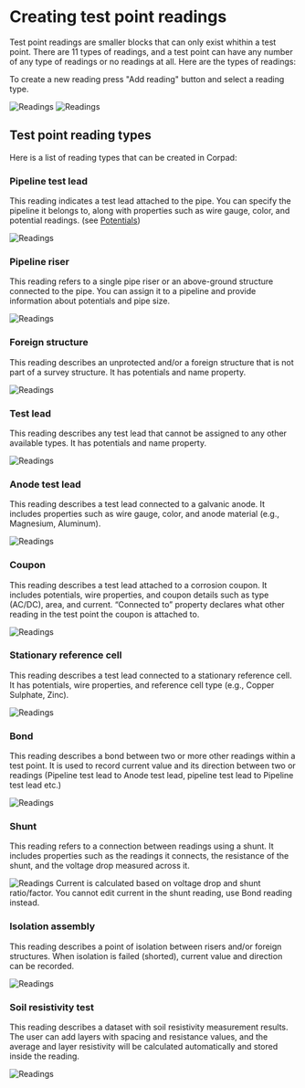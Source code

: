 
# Creating test point readings

Test point readings are smaller blocks that can only exist whithin a test point. There are 11 types of readings, and a test point can have any number of any type of readings or no readings at all. Here are the types of readings:

To create a new reading press "Add reading" button and select a reading type.

<ImageView>
  <Image
    src="/images/survey_items/3.4.png"
    alt="Readings"
    width={300}
    height={300}
  />
  <Image
    src="/images/survey_items/3.6.png"
    alt="Readings"
    width={300}
    height={300}
  />
</ImageView>

## Test point reading types

Here is a list of reading types that can be created in Corpad:

### Pipeline test lead

This reading indicates a test lead attached to the pipe. You can specify the pipeline it belongs to, along with properties such as wire gauge, color, and potential readings. (see [Potentials](/potentials.mdx))

<ImageView>
  <Image
    src="/images/survey_items/3.7.png"
    alt="Readings"
    width={300}
    height={300}
  />
</ImageView>

### Pipeline riser

This reading refers to a single pipe riser or an above-ground structure connected to the pipe. You can assign it to a pipeline and provide information about potentials and pipe size.

<ImageView>
  <Image
    src="/images/survey_items/3.8.png"
    alt="Readings"
    width={300}
    height={300}
  />
</ImageView>

### Foreign structure

This reading describes an unprotected and/or a foreign structure that is not part of a survey structure. It has potentials and name property.

<ImageView>
  <Image
    src="/images/survey_items/3.9.png"
    alt="Readings"
    width={300}
    height={300}
  />
</ImageView>

### Test lead

This reading describes any test lead that cannot be assigned to any other available types. It has potentials and name property.

<ImageView>
  <Image
    src="/images/survey_items/3.10.png"
    alt="Readings"
    width={300}
    height={300}
  />
</ImageView>

### Anode test lead

This reading describes a test lead connected to a galvanic anode. It includes properties such as wire gauge, color, and anode material (e.g., Magnesium, Aluminum).

<ImageView>
  <Image
    src="/images/survey_items/3.11.png"
    alt="Readings"
    width={300}
    height={300}
  />
</ImageView>

### Coupon

This reading describes a test lead attached to a corrosion coupon. It includes potentials, wire properties, and coupon details such as type (AC/DC), area, and current. “Connected to” property declares what other reading in the test point the coupon is attached to.

<ImageView>
  <Image
    src="/images/survey_items/3.12.png"
    alt="Readings"
    width={300}
    height={300}
  />
</ImageView>

### Stationary reference cell

This reading describes a test lead connected to a stationary reference cell. It has potentials, wire properties, and reference cell type (e.g., Copper Sulphate, Zinc).

<ImageView>
  <Image
    src="/images/survey_items/3.13.png"
    alt="Readings"
    width={300}
    height={300}
  />
</ImageView>

### Bond

This reading describes a bond between two or more other readings within a test point. It is used to record current value and its direction between two or readings (Pipeline test lead to Anode test lead, pipeline test lead to Pipeline test lead etc.)

<ImageView>
  <Image
    src="/images/survey_items/3.14.png"
    alt="Readings"
    width={300}
    height={300}
  />
</ImageView>

### Shunt

This reading refers to a connection between readings using a shunt. It includes properties such as the readings it connects, the resistance of the shunt, and the voltage drop measured across it.

<ImageView>
  <Image
    src="/images/survey_items/3.15.png"
    alt="Readings"
    width={300}
    height={300}
  />
</ImageView>

<Callout type="info" emoji="ℹ️">
  Current is calculated based on voltage drop and shunt ratio/factor. You cannot
  edit current in the shunt reading, use Bond reading instead.
</Callout>

### Isolation assembly

This reading describes a point of isolation between risers and/or foreign structures. When isolation is failed (shorted), current value and direction can be recorded.

<ImageView>
  <Image
    src="/images/survey_items/3.16.png"
    alt="Readings"
    width={300}
    height={300}
  />
</ImageView>

### Soil resistivity test

This reading describes a dataset with soil resistivity measurement results. The user can add layers with spacing and resistance values, and the average and layer resistivity will be calculated automatically and stored inside the reading.

<ImageView>
  <Image
    src="/images/survey_items/3.17.png"
    alt="Readings"
    width={300}
    height={300}
  />
</ImageView>
